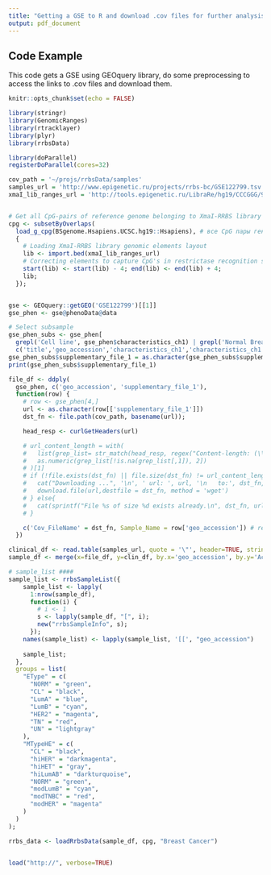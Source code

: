 ```yaml
---
title: "Getting a GSE to R and download .cov files for further analysis "
output: pdf_document
---
```


## Code Example

This code gets a GSE using GEOquery library, do some preprocessing to access the links to .cov files and download them.


```r
knitr::opts_chunk$set(echo = FALSE)

library(stringr)
library(GenomicRanges)
library(rtracklayer)
library(plyr)
library(rrbsData)

library(doParallel)
registerDoParallel(cores=32)

cov_path = '~/projs/rrbsData/samples'
samples_url = 'http://www.epigenetic.ru/projects/rrbs-bc/GSE122799.tsv'
xmaI_lib_ranges_url = 'http://tools.epigenetic.ru/LibraRe/hg19/CCCGGG/90-220'


# Get all CpG-pairs of reference genome belonging to XmaI-RRBS library only
cpg <- subsetByOverlaps(
  load_g_cpg(BSgenome.Hsapiens.UCSC.hg19::Hsapiens), # все CpG пары генома
  {
    # Loading XmaI-RRBS library genomic elements layout
    lib <- import.bed(xmaI_lib_ranges_url)
    # Correcting elements to capture CpG's in restrictase recognition site (overlapping?)
    start(lib) <- start(lib) - 4; end(lib) <- end(lib) + 4;
    lib;
  });


gse <- GEOquery::getGEO('GSE122799')[[1]]
gse_phen <- gse@phenoData@data

# Select subsample
gse_phen_subs <- gse_phen[
  grepl('Cell line', gse_phen$characteristics_ch1) | grepl('Normal Breast', gse_phen$characteristics_ch1.1),
  c('title','geo_accession','characteristics_ch1','characteristics_ch1.1','supplementary_file_1') ]
gse_phen_subs$supplementary_file_1 = as.character(gse_phen_subs$supplementary_file_1)
print(gse_phen_subs$supplementary_file_1)

file_df <- ddply(
  gse_phen, c('geo_accession', 'supplementary_file_1'), 
  function(row) {
    # row <- gse_phen[4,]
    url <- as.character(row[['supplementary_file_1']])
    dst_fn <- file.path(cov_path, basename(url));

    head_resp <- curlGetHeaders(url)

    # url_content_length = with(
    #   list(grep_list= str_match(head_resp, regex("Content-length: (\\d+)", ignore_case = T))),
    #   as.numeric(grep_list[!is.na(grep_list[,1]), 2])
    # )[1]
    # if (!file.exists(dst_fn) || file.size(dst_fn) != url_content_length) {
    #   cat("Downloading ...", '\n', ' url: ', url, '\n   to:', dst_fn, '\n')
    #   download.file(url,destfile = dst_fn, method = 'wget')
    # } else{
    #   cat(sprintf("File %s of size %d exists already.\n", dst_fn, url_content_length));
    # }

    c('Cov_FileName' = dst_fn, Sample_Name = row['geo_accession']) # return
  })

clinical_df <- read.table(samples_url, quote = '\"', header=TRUE, stringsAsFactors = FALSE)
sample_df <- merge(x=file_df, y=clin_df, by.x='geo_accession', by.y='Accession')

# sample_list ####
sample_list <- rrbsSampleList({
    sample_list <- lapply(
      1:nrow(sample_df),
      function(i) {
        # i <- 1
        s <- lapply(sample_df, "[", i);
        new("rrbsSampleInfo", s);
      });
    names(sample_list) <- lapply(sample_list, '[[', "geo_accession")
    
    sample_list;
  },
  groups = list(
    "EType" = c(
      "NORM" = "green",
      "CL" = "black",
      "LumA" = "blue",
      "LumB" = "cyan",
      "HER2" = "magenta",
      "TN" = "red",
      "UN" = "lightgray"
    ),
    "MTypeHE" = c(
      "CL" = "black",
      "hiHER" = "darkmagenta",
      "hiHET" = "gray",
      "hiLumAB" = "darkturquoise",
      "NORM" = "green",
      "modLumB" = "cyan",
      "modTNBC" = "red",
      "modHER" = "magenta"
    )
  )
);

rrbs_data <- loadRrbsData(sample_df, cpg, "Breast Cancer")



```



```r


load("http://", verbose=TRUE)


```
